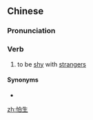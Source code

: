==Chinese==
{{zh-forms}}

===Pronunciation===
{{zh-pron
|m=pàshēng
|c=paa3 saang1
|mn=qz:phàⁿ-sng/xm,zz:phàⁿ-seng
|cat=v
}}

===Verb===
{{zh-verb}}

# to be [[shy]] with [[strangers]]
#: {{zh-x|我 這個 人 從小 就 特別 怕生。|I've been '''afraid of strangers''' since I was little.}}

====Synonyms====
* {{zh-l|認生}}

[[zh:怕生]]